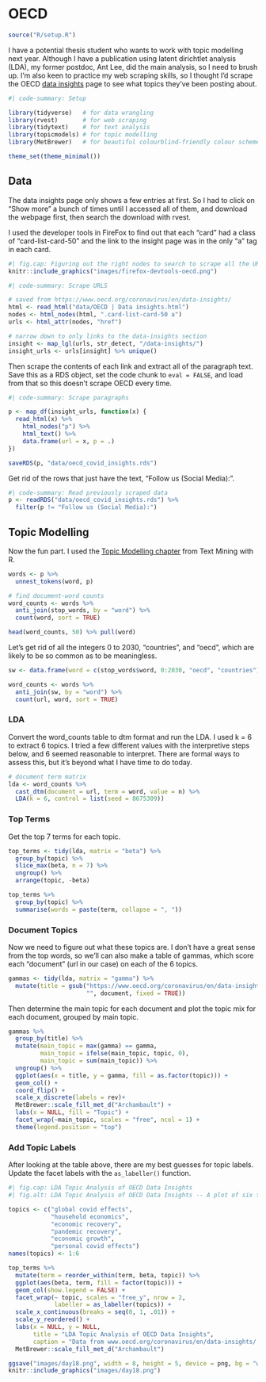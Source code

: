 # OECD {#sec-oecd}

```r
source("R/setup.R")
```

I have a potential thesis student who wants to work with topic modelling next year. Although I have a publication using latent dirichtlet analysis (LDA), my former postdoc, Ant Lee, did the main analysis, so I need to brush up. I'm also keen to practice my web scraping skills, so I thought I'd scrape the OECD [data insights](https://www.oecd.org/coronavirus/en/data-insights/) page to see what topics they've been posting about.

```r
#| code-summary: Setup

library(tidyverse)   # for data wrangling
library(rvest)       # for web scraping
library(tidytext)    # for text analysis
library(topicmodels) # for topic modelling
library(MetBrewer)   # for beautiful colourblind-friendly colour schemes

theme_set(theme_minimal())
```


## Data

The data insights page only shows a few entries at first. So I had to click on "Show more" a bunch of times until I accessed all of them, and download the webpage first, then search the download with rvest.

I used the developer tools in FireFox to find out that each "card" had a class of "card-list-card-50" and the link to the insight page was in the only "a" tag in each card.

```r
#| fig.cap: Figuring out the right nodes to search to scrape all the URLs.
knitr::include_graphics("images/firefox-devtools-oecd.png")
```


```r
#| code-summary: Scrape URLS

# saved from https://www.oecd.org/coronavirus/en/data-insights/
html <- read_html("data/OECD | Data insights.html")
nodes <- html_nodes(html, ".card-list-card-50 a")
urls <- html_attr(nodes, "href")

# narrow down to only links to the data-insights section
insight <- map_lgl(urls, str_detect, "/data-insights/")
insight_urls <- urls[insight] %>% unique()
```

Then scrape the contents of each link and extract all of the paragraph text. Save this as a RDS object, set the code chunk to `eval = FALSE`, and load from that so this doesn't scrape OECD every time.

```r
#| code-summary: Scrape paragraphs

p <- map_df(insight_urls, function(x) {
  read_html(x) %>%
    html_nodes("p") %>%
    html_text() %>%
    data.frame(url = x, p = .)
})

saveRDS(p, "data/oecd_covid_insights.rds")

```

Get rid of the rows that just have the text, "Follow us (Social Media):".

```r
#| code-summary: Read previously scraped data
p <- readRDS("data/oecd_covid_insights.rds") %>%
  filter(p != "Follow us (Social Media):")
```

## Topic Modelling

Now the fun part. I used the [Topic Modelling chapter](https://www.tidytextmining.com/topicmodeling.html) from Text Mining with R.

```r
words <- p %>%
  unnest_tokens(word, p)

# find document-word counts
word_counts <- words %>%
  anti_join(stop_words, by = "word") %>%
  count(word, sort = TRUE)

head(word_counts, 50) %>% pull(word)
```

Let's get rid of all the integers 0 to 2030, "countries", and "oecd", which are likely to be so common as to be meaningless.

```r
sw <- data.frame(word = c(stop_words$word, 0:2030, "oecd", "countries"))

word_counts <- words %>%
  anti_join(sw, by = "word") %>%
  count(url, word, sort = TRUE)

```


### LDA

Convert the word_counts table to dtm format and run the LDA. I used k = 6 to extract 6 topics. I tried a few different values with the interpretive steps below, and 6 seemed reasonable to interpret. There are formal ways to assess this, but it's beyond what I have time to do today. 

```r
# document term matrix
lda <- word_counts %>%
  cast_dtm(document = url, term = word, value = n) %>%
  LDA(k = 6, control = list(seed = 8675309))
```

### Top Terms

Get the top 7 terms for each topic.

```r
top_terms <- tidy(lda, matrix = "beta") %>%
  group_by(topic) %>%
  slice_max(beta, n = 7) %>% 
  ungroup() %>%
  arrange(topic, -beta)

top_terms %>%
  group_by(topic) %>%
  summarise(words = paste(term, collapse = ", "))

```

### Document Topics

Now we need to figure out what these topics are. I don't have a great sense from the top words, so we'll can also make a table of gammas, which score each "document" (url in our case) on each of the 6 topics. 

```r
gammas <- tidy(lda, matrix = "gamma") %>%
  mutate(title = gsub("https://www.oecd.org/coronavirus/en/data-insights/", 
                      "", document, fixed = TRUE))
```

Then determine the main topic for each document and plot the topic mix for each document, grouped by main topic.

```r
gammas %>%
  group_by(title) %>%
  mutate(main_topic = max(gamma) == gamma,
         main_topic = ifelse(main_topic, topic, 0),
         main_topic = sum(main_topic)) %>%
  ungroup() %>%
  ggplot(aes(x = title, y = gamma, fill = as.factor(topic))) +
  geom_col() +
  coord_flip() +
  scale_x_discrete(labels = rev)+
  MetBrewer::scale_fill_met_d("Archambault") +
  labs(x = NULL, fill = "Topic") +
  facet_wrap(~main_topic, scales = "free", ncol = 1) +
  theme(legend.position = "top")
```


### Add Topic Labels

After looking at the table above, there are my best guesses for topic labels. Update the facet labels with the `as_labeller()` function.

```r
#| fig.cap: LDA Topic Analysis of OECD Data Insights
#| fig.alt: LDA Topic Analysis of OECD Data Insights -- A plot of six topics and their top 7 words -- global covid effects = green, covid, global, pandemic, bond, bonds, sovereign; household economics = income, measures, capita, household, total, percentage, employment; economic recovery = inflation, economic, pandemic, pre, global, outlook, compared; pandemic recovery = covid, pandemic, recovery, economic, trade, people, education; economic growth = tax, economic, growth, carbon, economies, emissions, gdp; personal covid effects = covid, health, crisis, people, pandemic, public, women

topics <- c("global covid effects",
            "household economics",
            "economic recovery",
            "pandemic recovery",
            "economic growth",
            "personal covid effects")
names(topics) <- 1:6

top_terms %>%
  mutate(term = reorder_within(term, beta, topic)) %>%
  ggplot(aes(beta, term, fill = factor(topic))) +
  geom_col(show.legend = FALSE) +
  facet_wrap(~ topic, scales = "free_y", nrow = 2,
             labeller = as_labeller(topics)) +
  scale_x_continuous(breaks = seq(0, 1, .01)) +
  scale_y_reordered() +
  labs(x = NULL, y = NULL,
       title = "LDA Topic Analysis of OECD Data Insights",
       caption = "Data from www.oecd.org/coronavirus/en/data-insights/ | Plot by @lisadebruine") +
  MetBrewer::scale_fill_met_d("Archambault")
```


```r
ggsave("images/day18.png", width = 8, height = 5, device = png, bg = "white")
knitr::include_graphics("images/day18.png")
```



